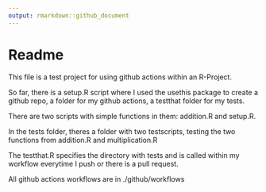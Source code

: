 ```yaml
---
output: rmarkdown::github_document
---
```


# Readme

This file is a test project for using github actions within an R-Project.

So far, there is a setup.R script where I used the usethis package to create a github repo, a folder for my github actions, a testthat folder for my tests.

There are two scripts with simple functions in them: addition.R and setup.R.

In the tests folder, theres a folder with two testscripts, testing the two functions from addition.R and multiplication.R

The testthat.R specifies the directory with tests and is called within my workflow everytime I push or there is a pull request.

All github actions workflows are in ./github/workflows

